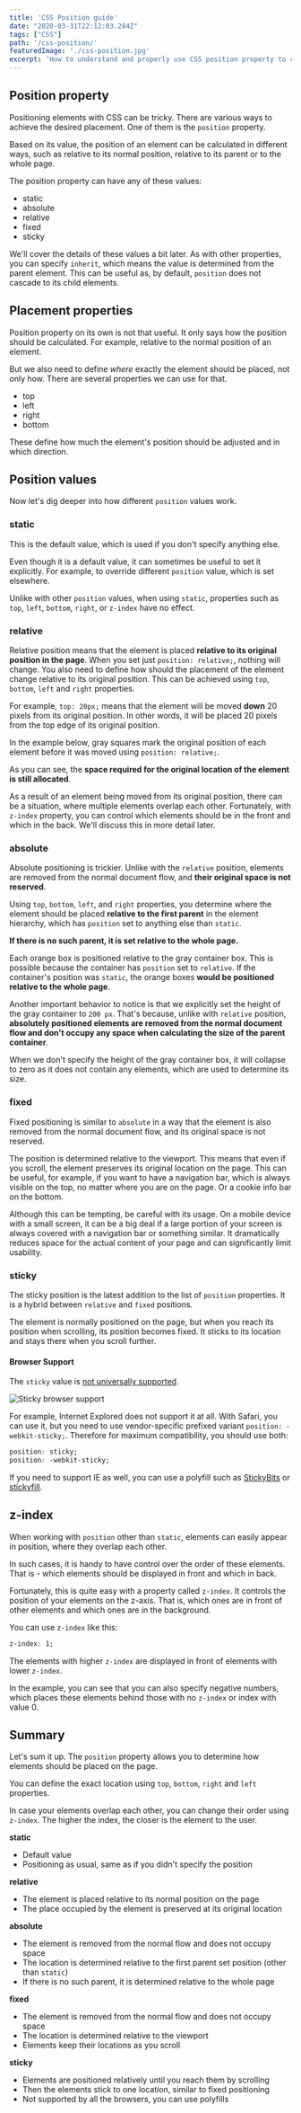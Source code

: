 ```yaml
---
title: 'CSS Position guide'
date: "2020-03-31T22:12:03.284Z"
tags: ["CSS"]
path: '/css-position/'
featuredImage: './css-position.jpg'
excerpt: 'How to understand and properly use CSS position property to control placement of your elements.'
---
```


<PostHeader frontmatter={props.data.mdx.frontmatter} />


## Position property
Positioning elements with CSS can be tricky. There are various ways to achieve the desired placement. One of them is the `position` property.

Based on its value, the position of an element can be calculated in different ways, such as relative to its normal position, relative to its parent or to the whole page.

The position property can have any of these values:

- static
- absolute
- relative
- fixed
- sticky

We'll cover the details of these values a bit later. As with other properties, you can specify `inherit`, which means the value is determined from the parent element. This can be useful as, by default, `position` does not cascade to its child elements.

## Placement properties
Position property on its own is not that useful. It only says how the position should be calculated. For example, relative to the normal position of an element.

But we also need to define *where* exactly the element should be placed, not only how. There are several properties we can use for that.

- top
- left
- right
- bottom

These define how much the element's position should be adjusted and in which direction.

## Position values
Now let's dig deeper into how different `position` values work.

### static
This is the default value, which is used if you don't specify anything else.

Even though it is a default value, it can sometimes be useful to set it explicitly. For example, to override different `position` value, which is set elsewhere.

Unlike with other `position` values, when using `static`, properties such as `top`, `left`, `bottom`, `right`, or `z-index` have no effect.


### relative
Relative position means that the element is placed **relative to its original position in the page**. When you set just `position: relative;`, nothing will change. You also need to define how should the placement of the element change relative to its original position. This can be achieved using `top`, `bottom`, `left` and `right` properties.

For example, `top: 20px;` means that the element will be moved **down** 20 pixels from its original position. In other words, it will be placed 20 pixels from the top edge of its original position.

In the example below, gray squares mark the original position of each element before it was moved using `position: relative;`.

<CodePen url="https://codepen.io/vojtechruz/embed/preview/mdJamVb/"></CodePen>

As you can see, the **space required for the original location of the element is still allocated**.

As a result of an element being moved from its original position, there can be a situation, where multiple elements overlap each other. Fortunately, with `z-index` property, you can control which elements should be in the front and which in the back. We'll discuss this in more detail later.

### absolute
Absolute positioning is trickier. Unlike with the `relative` position, elements are removed from the normal document flow, and **their original space is not reserved**.

Using `top`, `bottom`, `left`, and `right` properties, you determine where the element should be placed **relative to the first parent** in the element hierarchy, which has `position`  set to anything else than `static`.

**If there is no such parent, it is set relative to the whole page.**

<CodePen url="https://codepen.io/vojtechruz/embed/preview/vYObeJw/"></CodePen>

Each orange box is positioned relative to the gray container box. This is possible because the container has `position` set to `relative`. If the container's position was `static`, the orange boxes **would be positioned relative to the whole page**.

<CodePen url="https://codepen.io/vojtechruz/embed/preview/YzXBrLo/"></CodePen>

Another important behavior to notice is that we explicitly set the height of the gray container to `200 px`. That's because, unlike with `relative` position, **absolutely positioned elements are removed from the normal document flow and don't occupy any space when calculating the size of the parent container**.

When we don't specify the height of the gray container box, it will collapse to zero as it does not contain any elements, which are used to determine its size.

<CodePen url="https://codepen.io/vojtechruz/embed/preview/JjdxrBw/"></CodePen>

### fixed
Fixed positioning is similar to `absolute` in a way that the element is also removed from the normal document flow, and its original space is not reserved.

The position is determined relative to the viewport. This means that even if you scroll, the element preserves its original location on the page. This can be useful, for example, if you want to have a navigation bar, which is always visible on the top, no matter where you are on the page. Or a cookie info bar on the bottom.

<CodePen url="https://codepen.io/vojtechruz/embed/preview/xxGMweV/"></CodePen>

Although this can be tempting, be careful with its usage. On a mobile device with a small screen, it can be a big deal if a large portion of your screen is always covered with a navigation bar or something similar. It dramatically reduces space for the actual content of your page and can significantly limit usability.

### sticky
The sticky position is the latest addition to the list of `position` properties. It is a hybrid between `relative` and `fixed` positions.

The element is normally positioned on the page, but when you reach its position when scrolling, its position becomes fixed. It sticks to its location and stays there when you scroll further.

<CodePen url="https://codepen.io/vojtechruz/embed/preview/vYObLja/"></CodePen>

#### Browser Support
The `sticky` value is [not universally supported](https://caniuse.com/#feat=css-sticky). 

![Sticky browser support](sticky-support.png)

For example, Internet Explored does not support it at all. With Safari, you can use it, but you need to use vendor-specific prefixed variant `position: -webkit-sticky;`. Therefore for maximum compatibility, you should use both:

```css
position: sticky;
position: -webkit-sticky;
```

If you need to support IE as well, you can use a polyfill such as [StickyBits](https://github.com/yowainwright/stickybits) or [stickyfill](https://github.com/wilddeer/stickyfill).

## z-index
When working with `position` other than `static`, elements can easily appear in position, where they overlap each other.

In such cases, it is handy to have control over the order of these elements. That is - which elements should be displayed in front and which in back.

Fortunately, this is quite easy with a property called `z-index`. It controls the position of your elements on the z-axis. That is, which ones are in front of other elements and which ones are in the background.

You can use `z-index` like this:

```css
z-index: 1;
```

The elements with higher `z-index` are displayed in front of elements with lower `z-index`.

<CodePen url="https://codepen.io/vojtechruz/embed/preview/abOPmwy/"></CodePen>

In the example, you can see that you can also specify negative numbers, which places these elements behind those with no `z-index` or index with value 0.


## Summary
Let's sum it up. The `position` property allows you to determine how elements should be placed on the page. 

You can define the exact location using `top`, `bottom`, `right` and `left` properties.

In case your elements overlap each other, you can change their order using `z-index`. The higher the index, the closer is the element to the user.

**static**
- Default value
- Positioning as usual, same as if you didn't specify the position

**relative**
- The element is placed relative to its normal position on the page
- The place occupied by the element is preserved at its original location

**absolute**
- The element is removed from the normal flow and does not occupy space
- The location is determined relative to the first parent set position (other than `static`)
- If there is no such parent, it is determined relative to the whole page

**fixed**
- The element is removed from the normal flow and does not occupy space
- The location is determined relative to the viewport
- Elements keep their locations as you scroll

**sticky**
- Elements are positioned relatively until you reach them by scrolling
- Then the elements stick to one location, similar to fixed positioning
- Not supported by all the browsers, you can use polyfills